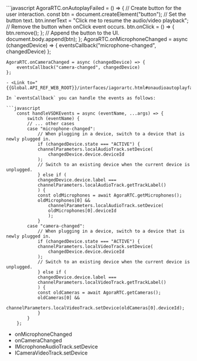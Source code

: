 <PlatformWrapper platform="web">
```javascript
    AgoraRTC.onAutoplayFailed = () => {
        // Create button for the user interaction.
        const btn = document.createElement("button");
        // Set the button text.
        btn.innerText = "Click me to resume the audio/video playback";
        // Remove the button when onClick event occurs.
        btn.onClick = () => {
        btn.remove();
        };
        // Append the button to the UI.
        document.body.append(btn);
    };
    AgoraRTC.onMicrophoneChanged = async (changedDevice) => {
        eventsCallback("microphone-changed", changedDevice)
    };

    AgoraRTC.onCameraChanged = async (changedDevice) => {
        eventsCallback("camera-changed", changedDevice)
    };
```
- <Link to="{{Global.API_REF_WEB_ROOT}}/interfaces/iagorartc.html#onaudioautoplayfailed">onAudioAutoplayFailed</Link>

In `eventsCallback` you can handle the events as follows:

```javascript
    const handleVSDKEvents = async (eventName, ...args) => {
        switch (eventName) {
        // ... other cases
        case "microphone-changed":
            // When plugging in a device, switch to a device that is newly plugged in.
            if (changedDevice.state === "ACTIVE") {
            channelParameters.localAudioTrack.setDevice(
                changedDevice.device.deviceId
            );
            // Switch to an existing device when the current device is unplugged.
            } else if (
            changedDevice.device.label ===
            channelParameters.localAudioTrack.getTrackLabel()
            ) {
            const oldMicrophones = await AgoraRTC.getMicrophones();
            oldMicrophones[0] &&
                channelParameters.localAudioTrack.setDevice(
                oldMicrophones[0].deviceId
                );
            }
        case "camera-changed":
            // When plugging in a device, switch to a device that is newly plugged in.
            if (changedDevice.state === "ACTIVE") {
            channelParameters.localVideoTrack.setDevice(
                changedDevice.device.deviceId
            );
            // Switch to an existing device when the current device is unplugged.
            } else if (
            changedDevice.device.label ===
            channelParameters.localVideoTrack.getTrackLabel()
            ) {
            const oldCameras = await AgoraRTC.getCameras();
            oldCameras[0] &&
                channelParameters.localVideoTrack.setDevice(oldCameras[0].deviceId);
            }
        }
    };
```
- <Link to="{{Global.API_REF_WEB_ROOT}}/interfaces/iagorartc.html#onmicrophonechanged">onMicrophoneChanged</Link>
- <Link to="{{Global.API_REF_WEB_ROOT}}/interfaces/iagorartc.html#oncamerachanged">onCameraChanged</Link>
- <Link to="{{Global.API_REF_WEB_ROOT}}/interfaces/imicrophoneaudiotrack.html#setdevice">IMicrophoneAudioTrack.setDevice</Link>
- <Link to="{{Global.API_REF_WEB_ROOT}}/interfaces/icameravideotrack.html#setdevice">ICameraVideoTrack.setDevice</Link>

</PlatformWrapper>
